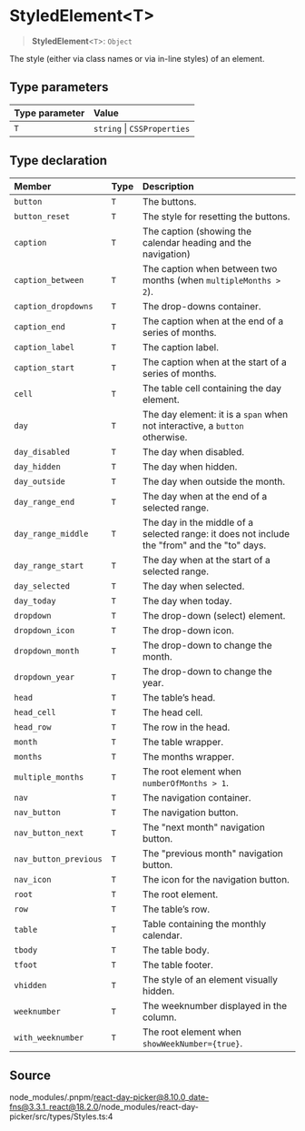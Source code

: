# StyledElement\<T\>

<a id="undefined" name="undefined"></a>

> **StyledElement**\<`T`\>: `Object`

The style (either via class names or via in-line styles) of an element.

## Type parameters

| Type parameter | Value |
| :------ | :------ |
| `T` | `string` \| `CSSProperties` |

## Type declaration

| Member | Type | Description |
| :------ | :------ | :------ |
| `button` | `T` | The buttons. |
| `button_reset` | `T` | The style for resetting the buttons. |
| `caption` | `T` | The caption (showing the calendar heading and the navigation) |
| `caption_between` | `T` | The caption when between two months (when `multipleMonths > 2`). |
| `caption_dropdowns` | `T` | The drop-downs container. |
| `caption_end` | `T` | The caption when at the end of a series of months. |
| `caption_label` | `T` | The caption label. |
| `caption_start` | `T` | The caption when at the start of a series of months. |
| `cell` | `T` | The table cell containing the day element. |
| `day` | `T` | The day element: it is a `span` when not interactive, a `button` otherwise. |
| `day_disabled` | `T` | The day when disabled. |
| `day_hidden` | `T` | The day when hidden. |
| `day_outside` | `T` | The day when outside the month. |
| `day_range_end` | `T` | The day when at the end of a selected range. |
| `day_range_middle` | `T` | The day in the middle of a selected range: it does not include the "from" and the "to" days. |
| `day_range_start` | `T` | The day when at the start of a selected range. |
| `day_selected` | `T` | The day when selected. |
| `day_today` | `T` | The day when today. |
| `dropdown` | `T` | The drop-down (select) element. |
| `dropdown_icon` | `T` | The drop-down icon. |
| `dropdown_month` | `T` | The drop-down to change the month. |
| `dropdown_year` | `T` | The drop-down to change the year. |
| `head` | `T` | The table’s head. |
| `head_cell` | `T` | The head cell. |
| `head_row` | `T` | The row in the head. |
| `month` | `T` | The table wrapper. |
| `months` | `T` | The months wrapper. |
| `multiple_months` | `T` | The root element when `numberOfMonths > 1`. |
| `nav` | `T` | The navigation container. |
| `nav_button` | `T` | The navigation button. |
| `nav_button_next` | `T` | The "next month" navigation button. |
| `nav_button_previous` | `T` | The "previous month" navigation button. |
| `nav_icon` | `T` | The icon for the navigation button. |
| `root` | `T` | The root element. |
| `row` | `T` | The table’s row. |
| `table` | `T` | Table containing the monthly calendar. |
| `tbody` | `T` | The table body. |
| `tfoot` | `T` | The table footer. |
| `vhidden` | `T` | The style of an element visually hidden. |
| `weeknumber` | `T` | The weeknumber displayed in the column. |
| `with_weeknumber` | `T` | The root element when `showWeekNumber={true}`. |

## Source

node\_modules/.pnpm/react-day-picker@8.10.0\_date-fns@3.3.1\_react@18.2.0/node\_modules/react-day-picker/src/types/Styles.ts:4

